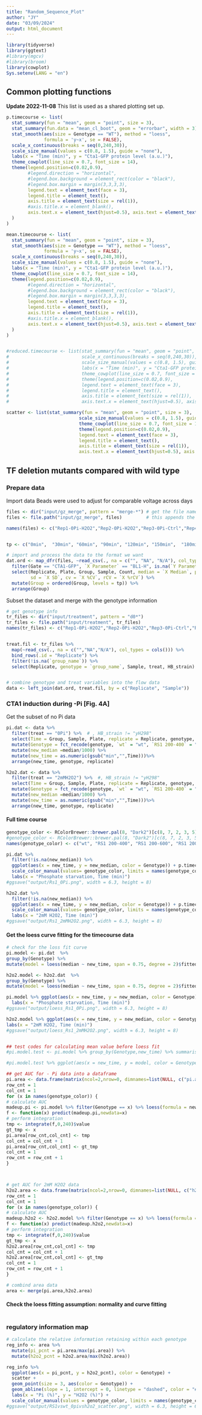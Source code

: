 ```yaml
---
title: "Random_Sequence_Plot"
author: "JY"
date: "03/09/2024"
output: html_document
---
```

```r
library(tidyverse)
library(ggtext)
#library(mgcv)
#library(broom)
library(cowplot)
Sys.setenv(LANG = "en")
```

## Common plotting functions
**Update 2022-11-08** 
This list is used as a shared plotting set up.
```r
p.timecourse <- list(
  stat_summary(fun = "mean", geom = "point", size = 3),
  stat_summary(fun.data = "mean_cl_boot", geom = "errorbar", width = 3),
  stat_smooth(aes(size = Genotype == "WT"), method = "loess", 
              formula = 'y~x', se = FALSE),
  scale_x_continuous(breaks = seq(0,240,30)),
  scale_size_manual(values = c(0.8, 1.5), guide = "none"),
  labs(x = "Time (min)", y = "Cta1-GFP protein level (a.u.)"),
  theme_cowplot(line_size = 0.7, font_size = 14),
  theme(legend.position=c(0.02,0.9),
        #legend.direction = "horizontal",
        #legend.box.background = element_rect(color = "black"),
        #legend.box.margin = margin(3,3,3,3),
        legend.text = element_text(face = 3), 
        legend.title = element_text(),
        axis.title = element_text(size = rel(1)), 
        #axis.title.x = element_blank(),
        axis.text.x = element_text(hjust=0.5), axis.text = element_text(size = rel(1)),
  )
)

mean.timecourse <- list(
  stat_summary(fun = "mean", geom = "point", size = 3),
  stat_smooth(aes(size = Genotype == "WT"), method = "loess", 
              formula = 'y~x', se = FALSE),
  scale_x_continuous(breaks = seq(0,240,30)),
  scale_size_manual(values = c(0.8, 1.5), guide = "none"),
  labs(x = "Time (min)", y = "Cta1-GFP protein level (a.u.)"),
  theme_cowplot(line_size = 0.7, font_size = 14),
  theme(legend.position=c(0.02,0.9),
        #legend.direction = "horizontal",
        #legend.box.background = element_rect(color = "black"),
        #legend.box.margin = margin(3,3,3,3),
        legend.text = element_text(face = 3), 
        legend.title = element_text(),
        axis.title = element_text(size = rel(1)), 
        #axis.title.x = element_blank(),
        axis.text.x = element_text(hjust=0.5), axis.text = element_text(size = rel(1)),
  )
)


#reduced.timecourse <- list(stat_summary(fun = "mean", geom = "point", size = 3),
#                           scale_x_continuous(breaks = seq(0,240,30)),
#                           scale_size_manual(values = c(0.8, 1.5), guide = "none"),
#                           labs(x = "Time (min)", y = "Cta1-GFP protein level (a.u.)"),
#                           theme_cowplot(line_size = 0.7, font_size = 14),
#                           theme(legend.position=c(0.02,0.9),
#                           legend.text = element_text(face = 3), 
#                           legend.title = element_text(),
#                           axis.title = element_text(size = rel(1)), 
#                           axis.text.x = element_text(hjust=0.5), axis.text = element_text(size = rel(1))))

scatter <- list(stat_summary(fun = "mean", geom = "point", size = 3),
                           scale_size_manual(values = c(0.8, 1.5), guide = "none"),
                           theme_cowplot(line_size = 0.7, font_size = 14),
                           theme(legend.position=c(0.02,0.9),
                           legend.text = element_text(face = 3), 
                           legend.title = element_text(),
                           axis.title = element_text(size = rel(1)), 
                           axis.text.x = element_text(hjust=0.5), axis.text = element_text(size = rel(1))))
```

## TF deletion mutants compared with wild type
### Prepare data
Import data
Beads were used to adjust for comparable voltage across days
```r
files <- dir("input/gz_merge", pattern = "merge-*") # get the file names of the merged
files <- file.path("input/gz_merge", files)         # this appends the directory to the file names

names(files) <- c("Rep1-0Pi-H2O2","Rep2-0Pi-H2O2","Rep3-0Pi-Ctrl","Rep4-H2O2-Ctrl")


tp <- c("0min",  "30min", "60min", "90min", "120min", "150min",  "180min", "210min", "240min") # ordered time points

# import and process the data to the format we want
dat.ord <- map_dfr(files, ~read_csv(., na = c("", "NA", "N/A"), col_types = cols()), .id = "Replicate") %>% 
  filter(Gate == "CTA1-GFP", `X Parameter` == "BL1-H", is.na(`Y Parameter`), Sample != "beads", Count > 100) %>% 
  select(Replicate, Plate, Group, Sample, Count, median = `X Median`, peak = `X Peak`,
         sd = `X SD`, cv = `X %CV`, rCV = `X %rCV`) %>% 
  mutate(Group = ordered(Group, levels = tp)) %>% 
  arrange(Group)

```

Subset the dataset and merge with the genotype information
```r
# get genotype info
tr_files <- dir("input/treatment", pattern = "d0*")
tr_files <- file.path("input/treatment", tr_files)
names(tr_files) <- c("Rep1-0Pi-H2O2","Rep2-0Pi-H2O2","Rep3-0Pi-Ctrl","Rep4-H2O2-Ctrl")


treat.fil <- tr_files %>% 
  map(~read_csv(., na = c("","NA","N/A"), col_types = cols())) %>% 
  bind_rows(.id = "Replicate") %>% 
  filter(!is.na(`group_name`)) %>% 
  select(Replicate, genotype = `group_name`, Sample, treat, HB_strain)


# combine genotype and treat variables into the flow data
data <- left_join(dat.ord, treat.fil, by = c("Replicate", "Sample"))


```

### CTA1 induction during -Pi [Fig. 4A]
Get the subset of no Pi data
```r
pi.dat <- data %>% 
  filter(treat == "0Pi") %>%  # , HB_strain != "yH298"
  select(Time = Group, Sample, Plate, replicate = Replicate, genotype, median, HB_strain) %>%
  mutate(Genotype = fct_recode(genotype, `wt` = "wt", `RS1 200-400` = "RS1_24",  `RS1 200-600` = "RS1_26", `RS1 200-800` = "RS1_28", `RS1 200-1000` = "RS1_210")) %>% 
  mutate(new_median =median/1000) %>% 
  mutate(new_time = as.numeric(gsub("min","",Time)))%>% 
  arrange(new_time, genotype, replicate)

h2o2.dat <- data %>% 
  filter(treat == "2mMH2O2") %>%  #, HB_strain != "yH298"
  select(Time = Group, Sample, Plate, replicate = Replicate, genotype, median, HB_strain) %>%
  mutate(Genotype = fct_recode(genotype, `wt` = "wt", `RS1 200-400` = "RS1_24",  `RS1 200-600` = "RS1_26", `RS1 200-800` = "RS1_28", `RS1 200-1000` = "RS1_210")) %>% 
  mutate(new_median =median/1000) %>% 
  mutate(new_time = as.numeric(gsub("min","",Time)))%>% 
  arrange(new_time, genotype, replicate)
```

#### Full time course
```r
genotype_color <- RColorBrewer::brewer.pal(8, "Dark2")[c(8, 7, 2, 3, 5)] 
#genotype_color <- RColorBrewer::brewer.pal(8, "Dark2")[c(8, 7, 2, 3, 5, 1)] 
names(genotype_color) <- c("wt", "RS1 200-400", "RS1 200-600", "RS1 200-800", "RS1 200-1000")

pi.dat %>%
  filter(!is.na(new_median)) %>% 
  ggplot(aes(x = new_time, y = new_median, color = Genotype)) + p.timecourse +
  scale_color_manual(values= genotype_color, limits = names(genotype_color)) +
  labs(x = "Phosphate starvation, Time (min)")
#ggsave("output/Rs1_0Pi.png", width = 6.3, height = 8)

h2o2.dat %>%
  filter(!is.na(new_median)) %>% 
  ggplot(aes(x = new_time, y = new_median, color = Genotype)) + p.timecourse +
  scale_color_manual(values= genotype_color, limits = names(genotype_color)) +
  labs(x = "2mM H2O2, Time (min)")
#ggsave("output/Rs1_2mMH2O2.png", width = 6.3, height = 8)
```


#### Get the loess curve fitting for the timecourse data
```r
# check for the loss fit curve
pi.model <- pi.dat  %>%   
group_by(Genotype) %>%
mutate(model = loess(median ~ new_time, span = 0.75, degree = 2)$fitted)

h2o2.model <- h2o2.dat  %>%   
group_by(Genotype) %>%
mutate(model = loess(median ~ new_time, span = 0.75, degree = 2)$fitted)

pi.model %>% ggplot(aes(x = new_time, y = new_median, color = Genotype)) + mean.timecourse + scale_color_manual(values= genotype_color, limits = names(genotype_color)) +
  labs(x = "Phosphate starvation, Time (min)")
#ggsave("output/loess_Rs1_0Pi.png", width = 6.3, height = 8)

h2o2.model %>% ggplot(aes(x = new_time, y = new_median, color = Genotype)) + mean.timecourse + scale_color_manual(values= genotype_color, limits = names(genotype_color)) +
labs(x = "2mM H2O2, Time (min)")
#ggsave("output/loess_Rs1_2mMH2O2.png", width = 6.3, height = 8)


## test codes for calculating mean value before loess fit
#pi.model.test <- pi.model %>% group_by(Genotype,new_time) %>% summarise(ave_median = mean(median)) %>% mutate(model = loess(ave_median ~ new_time, span = 0.75, degree = 2)$fitted)

#pi.model.test %>% ggplot(aes(x = new_time, y = model, color = Genotype)) + reduced.timecourse + geom_line(aes(y = model)) + scale_color_manual(values= genotype_color, limits = names(genotype_color))

## get AUC for - Pi data into a dataframe
pi.area <- data.frame(matrix(ncol=2,nrow=0, dimnames=list(NULL, c("pi.area", "Genotype"))))
row_cnt = 1
col_cnt = 1
for (x in names(genotype_color)) {
# calculate AUC  
madeup.pi <- pi.model %>% filter(Genotype == x) %>% loess(formula = new_median ~ new_time, span = 0.75, degree = 2) 
f <- function(x) predict(madeup.pi,newdata=x)
# perform integration
tmp <- integrate(f,0,240)$value
gt_tmp <- x
pi.area[row_cnt,col_cnt] <- tmp
col_cnt = col_cnt + 1
pi.area[row_cnt,col_cnt] <- gt_tmp
col_cnt = 1
row_cnt = row_cnt + 1
}



# get AUC for 2mM H2O2 data
h2o2.area <- data.frame(matrix(ncol=2,nrow=0, dimnames=list(NULL, c("h2o2.area", "Genotype"))))
row_cnt = 1
col_cnt = 1
for (x in names(genotype_color)) {
# calculate AUC  
madeup.h2o2 <- h2o2.model %>% filter(Genotype == x) %>% loess(formula = new_median ~ new_time, span = 0.75, degree = 2) 
f <- function(x) predict(madeup.h2o2,newdata=x)
# perform integration
tmp <- integrate(f,0,240)$value
gt_tmp <- x
h2o2.area[row_cnt,col_cnt] <- tmp
col_cnt = col_cnt + 1
h2o2.area[row_cnt,col_cnt] <- gt_tmp
col_cnt = 1
row_cnt = row_cnt + 1
}

# combind area data
area <- merge(pi.area,h2o2.area)
```

#### Check the loess fitting assumption: normality and curve fitting
```r

```

### regulatory information map
```r
# calculate the relative information retaining within each genotype
reg_info <- area %>% 
  mutate(pi_pcnt = pi.area/max(pi.area)) %>% 
  mutate(h2o2_pcnt = h2o2.area/max(h2o2.area))

reg_info %>% 
  ggplot(aes(x = pi_pcnt, y = h2o2_pcnt), color = Genotype) +
  scatter + 
  geom_point(size = 3, aes(color = Genotype)) +
  geom_abline(slope = 1, intercept = 0, linetype = "dashed", color = "#666666") +
  labs(x = "Pi (%)", y = "H2O2 (%)") +
  scale_color_manual(values = genotype_color, limits = names(genotype_color))
#ggsave("output/RS1vswt_0pivsh2o2_scatter.png", width = 6.3, height = 6.3)
```